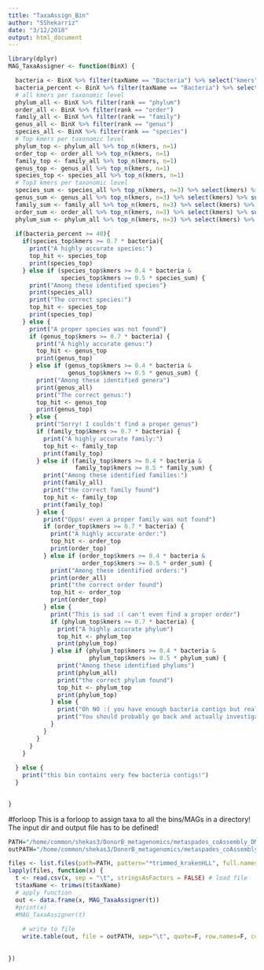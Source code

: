 ```yaml
---
title: "TaxaAssign_Bin"
author: "SShekarriz"
date: "3/12/2018"
output: html_document
---
```



```r
library(dplyr)
MAG_TaxaAssigner <- function(BinX) {

  bacteria <- BinX %>% filter(taxName == "Bacteria") %>% select("kmers")
  bacteria_percent <- BinX %>% filter(taxName == "Bacteria") %>% select("X.")
  # all kmers per taxonomic level
  phylum_all <- BinX %>% filter(rank == "phylum") 
  order_all <- BinX %>% filter(rank == "order")
  family_all <- BinX %>% filter(rank == "family")
  genus_all <- BinX %>% filter(rank == "genus")
  species_all <- BinX %>% filter(rank == "species")
  # Top kmers per taxonomic level
  phylum_top <- phylum_all %>% top_n(kmers, n=1)
  order_top <- order_all %>% top_n(kmers, n=1)
  family_top <- family_all %>% top_n(kmers, n=1)
  genus_top <- genus_all %>% top_n(kmers, n=1)
  species_top <- species_all %>% top_n(kmers, n=1)
  # Top3 kmers per taxonomic level
  species_sum <- species_all %>% top_n(kmers, n=3) %>% select(kmers) %>% sum()
  genus_sum <- genus_all %>% top_n(kmers, n=3) %>% select(kmers) %>% sum()
  family_sum <- family_all %>% top_n(kmers, n=3) %>% select(kmers) %>% sum()
  order_sum <- order_all %>% top_n(kmers, n=3) %>% select(kmers) %>% sum()
  phylum_sum <- phylum_all %>% top_n(kmers, n=3) %>% select(kmers) %>% sum()
  
  if(bacteria_percent >= 40){
    if(species_top$kmers >= 0.7 * bacteria){
      print("A highly accurate species:")
      top_hit <- species_top
      print(species_top)
    } else if (species_top$kmers >= 0.4 * bacteria &
               species_top$kmers >= 0.5 * species_sum) {
      print("Among these identified species")
      print(species_all)
      print("The correct species:")
      top_hit <- species_top
      print(species_top)
    } else {
      print("A proper species was not found")
      if (genus_top$kmers >= 0.7 * bacteria) {
        print("A highly accurate genus:")
        top_hit <- genus_top
        print(genus_top)
      } else if (genus_top$kmers >= 0.4 * bacteria &
                 genus_top$kmers >= 0.5 * genus_sum) {
        print("Among these identified genera")
        print(genus_all)
        print("The correct genus:")
        top_hit <- genus_top
        print(genus_top)
      } else {
        print("Sorry! I couldn't find a proper genus")
        if (family_top$kmers >= 0.7 * bacteria) {
          print("A highly accurate family:")
          top_hit <- family_top
          print(family_top)
        } else if (family_top$kmers >= 0.4 * bacteria &
                   family_top$kmers >= 0.5 * family_sum) {
          print("Among these identified families:")
          print(family_all)
          print("the correct family found")
          top_hit <- family_top
          print(family_top)
        } else {
          print("Opps! even a proper family was not found")
          if (order_top$kmers >= 0.7 * bacteria) {
            print("A highly accurate order:")
            top_hit <- order_top
            print(order_top)
          } else if (order_top$kmers >= 0.4 * bacteria &
                     order_top$kmers >= 0.5 * order_sum) {
            print("Among these identified orders:")
            print(order_all)
            print("the correct order found")
            top_hit <- order_top
            print(order_top)
          } else {
            print("This is sad :( can't even find a proper order")
            if (phylum_top$kmers >= 0.7 * bacteria) {
              print("A highly accurate phylum")
              top_hit <- phylum_top
              print(phylum_top)
            } else if (phylum_top$kmers >= 0.4 * bacteria &
                       phylum_top$kmers >= 0.5 * phylum_sum) {
              print("Among these identified phylums")
              print(phylum_all)
              print("the correct phylum found")
              top_hit <- phylum_top
              print(phylum_top)
            } else {
              print("Oh NO :( you have enough bacteria contigs but really I can't assign any taxa!")
              print("You should probably go back and actually investigate this bin!")
            }
          }
        }
      }
    }
    
  } else {
    print("this bin contains very few bacteria contigs!")
  }

  
}
```

#forloop
This is a forloop to assign taxa to all the bins/MAGs in a directory! The input dir and output file has to be defined!

```r
PATH="/home/common/shekas3/DonorB_metagenomics/metaspades_coAssembly_DMG_CEMG_2013_deconseq_bin_MAG_taxa/"
outPATH="/home/common/shekas3/DonorB_metagenomics/metaspades_coAssembly_DMG_CEMG_2013_deconseq_bin_MAG_taxa/Trimmed_Bin_info.txt"

files <- list.files(path=PATH, pattern="*trimmed_krakenHLL", full.names = TRUE, recursive=FALSE)
lapply(files, function(x) {
  t <- read.csv(x, sep = "\t", stringsAsFactors = FALSE) # load file
  t$taxName <- trimws(t$taxName)
  # apply function
  out <- data.frame(x, MAG_TaxaAssigner(t))
  #print(x)
  #MAG_TaxaAssigner(t)
  
    # write to file
    write.table(out, file = outPATH, sep="\t", quote=F, row.names=F, col.names=F, append = TRUE)
    
  
})
```

